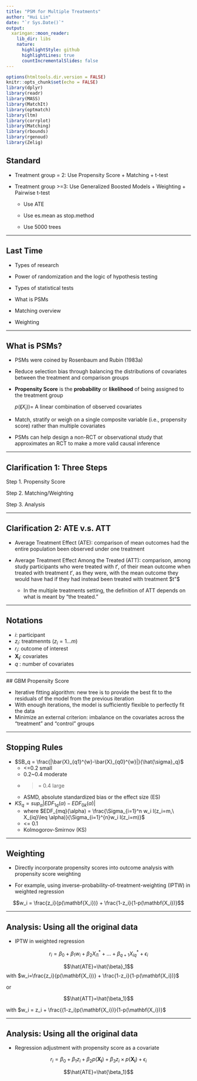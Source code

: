 ```yaml
---
title: "PSM for Multiple Treatments"
author: "Hui Lin"
date: "`r Sys.Date()`"
output:
  xaringan::moon_reader:
    lib_dir: libs
    nature:
      highlightStyle: github
      highlightLines: true
      countIncrementalSlides: false
---
```


```r
options(htmltools.dir.version = FALSE)
knitr::opts_chunk$set(echo = FALSE)
library(dplyr)
library(readr)
library(MASS)
library(MatchIt)
library(optmatch)
library(ltm)
library(corrplot)
library(Matching)
library(rbounds)
library(rgenoud)
library(Zelig)
```

## Standard 

- Treatment group = 2: Use Propensity Score + Matching + t-test

- Treatment group >=3: Use Generalized Boosted Models + Weighting + Pairwise t-test
 
    - Use ATE
    
    - Use es.mean as stop.method
    
    - Use 5000 trees


---

## Last Time

- Types of research

- Power of randomization and the logic of hypothesis testing

- Types of statistical tests

- What is PSMs

- Matching overview

- Weighting

---

## What is PSMs?

- PSMs were coined by Rosenbaum and Rubin (1983a)

- Reduce selection bias through balancing the distributions of covariates between the treatment and comparison groups


- **Propensity Score** is the **probability** or **likelihood** of being assigned to the treatment group
   
    $p(\mathbf(X_i))=$ A linear combination of observed covariates


- Match, stratify or weigh on a single composite variable (i.e., propensity score) rather than multiple covariates


- PSMs can help design a non-RCT or observational study that approximates an RCT to make a more valid causal inference

---

## Clarification 1:  Three Steps

Step 1. Propensity Score

Step 2. Matching/Weighting

Step 3. Analysis

---

## Clarification 2:  ATE v.s. ATT

- Average Treatment Effect (ATE): comparison of mean outcomes had the entire population been observed under one treatment

- Average Treatment Effect Among the Treated (ATT): comparison, among study participants who were treated with $t'$, of their mean outcome when treated with treatment $t'$, as they were, with the mean outcome they would have had if they had instead been treated with treatment $t"$
    -  In the multiple treatments setting, the definition of ATT depends on what is meant by "the treated."

---

## Notations

- $i$: participant
- $z_i$: treatmennts ($z_i = 1...m$)
- $r_i$: outcome of interest
- $\mathbf{X_i}$: covariates
- $q$ : number of covariates

---


 ## GBM Propensity Score

- Iterative fitting algorithm: new tree is to provide the best fit to the residuals of the model from the previous iteration
- With enough iterations, the model is sufficiently flexible to perfectly fit the data
- Minimize an external criterion: imbalance on the covariates across the "treatment" and "control" groups

---

## Stopping Rules

- $SB_q = \frac{|\bar{X}_{q1}^{w}-\bar{X}_{q0}^{w}|}{\hat{\sigma}_q}$
    - <=0.2 small
    - 0.2~0.4 moderate
    - >= 0.4 large 
    - ASMD, absolute standardized bias or the effect size (ES)

- $KS_q = sup_\alpha|EDF_{1q}(\alpha) -EDF_{0k}(\alpha)|$
    - where $EDF_{mq}(\alpha) = \frac{\Sigma_{i=1}^n w_i I(z_i=m,\ X_{iq}\leq \alpha)}{\Sigma_{i=1}^{n}w_i I(z_i=m)}$
    - <= 0.1
    - Kolmogorov-Smirnov (KS)
     
---

## Weighting

- Directly incorporate propensity scores into outcome analysis with propensity score weighting

- For example, using inverse-probability-of-treatment-weighting (IPTW) in weighted regression

$$w_i = \frac{z_i}{p(\mathbf{X_i})} + \frac{1-z_i}{1-p(\mathbf{X_i})}$$ 

---

## Analysis: Using all the original data

- IPTW in weighted regression

$$r_i = \beta_0 + \beta_1 w_i + \beta_2 X_{i1}^* + \dots + \beta_{q+1}X_{iq}^* + \epsilon_i$$

$$\hat{ATE}=\hat{\beta}_1$$
with $w_i=\frac{z_i}{p(\mathbf{X_i})} + \frac{1-z_i}{1-p(\mathbf{X_i})}$

or 

$$\hat{ATT}=\hat{\beta_1}$$

with $w_i = z_i + \frac{(1-z_i)p(\mathbf{X_i})}{1-p(\mathbf{X_i})}$

---

## Analysis: Using all the original data

- Regression adjustment with propensity score as a covariate

$$r_i = \beta_0 + \beta_1 z_i + \beta_2 p(\mathbf{X_i})+\beta_3 z_i\times p(\mathbf{X_i})+\epsilon_i$$

$$\hat{ATE}=\hat{\beta_1}$$